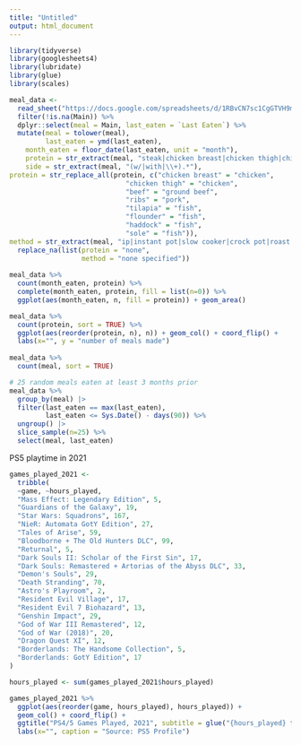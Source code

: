 ```yaml
---
title: "Untitled"
output: html_document
---
```


```r
library(tidyverse)
library(googlesheets4)
library(lubridate)
library(glue)
library(scales)
```

```r
meal_data <-
  read_sheet("https://docs.google.com/spreadsheets/d/1RBvCN7sc1CgGTVH9mnHADmJ6OflK0mAFMJGLt60CXog/edit#gid=0") %>%
  filter(!is.na(Main)) %>%
  dplyr::select(meal = Main, last_eaten = `Last Eaten`) %>%
  mutate(meal = tolower(meal),
         last_eaten = ymd(last_eaten),
    month_eaten = floor_date(last_eaten, unit = "month"),
    protein = str_extract(meal, "steak|chicken breast|chicken thigh|chicken|pork|sausage|beef|turkey|bacon|chorizo|fish|tilapia|barbacoa|ribs"),
    side = str_extract(meal, "(w/|with|\\+).*"),
protein = str_replace_all(protein, c("chicken breast" = "chicken",
                             "chicken thigh" = "chicken",
                             "beef" = "ground beef",
                             "ribs" = "pork", 
                             "tilapia" = "fish",
                             "flounder" = "fish",
                             "haddock" = "fish",
                             "sole" = "fish")),
method = str_extract(meal, "ip|instant pot|slow cooker|crock pot|roast|sautee|sous vide")) %>%
  replace_na(list(protein = "none",
                  method = "none specified"))
         
meal_data %>%
  count(month_eaten, protein) %>%
  complete(month_eaten, protein, fill = list(n=0)) %>%
  ggplot(aes(month_eaten, n, fill = protein)) + geom_area()

meal_data %>%
  count(protein, sort = TRUE) %>%
  ggplot(aes(reorder(protein, n), n)) + geom_col() + coord_flip() +
  labs(x="", y = "number of meals made")
  
meal_data %>% 
  count(meal, sort = TRUE)

# 25 random meals eaten at least 3 months prior
meal_data %>%
  group_by(meal) |>
  filter(last_eaten == max(last_eaten),
         last_eaten <= Sys.Date() - days(90)) %>%
  ungroup() |>
  slice_sample(n=25) %>%
  select(meal, last_eaten)

```


PS5 playtime in 2021 

```r
games_played_2021 <-
  tribble(
  ~game, ~hours_played,
  "Mass Effect: Legendary Edition", 5,
  "Guardians of the Galaxy", 19,
  "Star Wars: Squadrons", 167,
  "NieR: Automata GotY Edition", 27,
  "Tales of Arise", 59,
  "Bloodborne + The Old Hunters DLC", 99,
  "Returnal", 5,
  "Dark Souls II: Scholar of the First Sin", 17,
  "Dark Souls: Remastered + Artorias of the Abyss DLC", 33,
  "Demon's Souls", 29,
  "Death Stranding", 70,
  "Astro's Playroom", 2,
  "Resident Evil Village", 17,
  "Resident Evil 7 Biohazard", 13,
  "Genshin Impact", 29,
  "God of War III Remastered", 12,
  "God of War (2018)", 20,
  "Dragon Quest XI", 12,
  "Borderlands: The Handsome Collection", 5,
  "Borderlands: GotY Edition", 17
)

hours_played <- sum(games_played_2021$hours_played)

games_played_2021 %>%
  ggplot(aes(reorder(game, hours_played), hours_played)) +
  geom_col() + coord_flip() +
  ggtitle("PS4/5 Games Played, 2021", subtitle = glue("{hours_played} total hours")) +
  labs(x="", caption = "Source: PS5 Profile")

```



